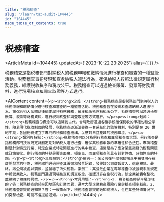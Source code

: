 ```yaml
---
title: "税務稽查"
slug: "/learn/tax-audit-104445"
id: "104445"
hide_table_of_contents: true
---
```



# 税務稽查

<ArticleMeta id={104445} updatedAt={'2023-10-22 23:20:25'} alias={`[]`} />
<div className='border-solid border-b border-t-0 my-4 border-[var(--ifm-color-gray-300)]' />

税務稽查是指税務部門對納税人的税務申報和繳納情況進行核查和審查的一種監管活動。税務稽查旨在發現和查處納税人違法行為，確保納税人按照法律規定履行税務義務，維護税收秩序和税收公平。税務稽查可以通過檢查賬簿、發票等財務資料，進行現場核查和調查取證等方式進行。

<AIContent content={`<p><strong>定義：</strong>税務稽查是指税務部門對納税人的税務申報和繳納情況進行核查和審查的一種監管活動。税務稽查旨在發現和查處納税人違法行為，確保納税人按照法律規定履行税務義務，維護税收秩序和税收公平。税務稽查可以通過檢查賬簿、發票等財務資料，進行現場核查和調查取證等方式進行。</p><p><strong>起源：</strong>税務稽查的概念可以追溯到古代，當時政府通過各種手段確保税收的準確性和公平性。隨着現代税收制度的發展，税務稽查逐漸演變為一套系統化的監管機制，特別是在 20 世紀中期，各國紛紛建立了專門的税務稽查機構，以應對日益複雜的税務環境。</p><p><strong>類別與特點：</strong>税務稽查可以分為例行稽查和專項稽查兩大類。例行稽查是指税務部門按照既定計劃定期對納税人進行檢查，確保其税務申報的準確性和合法性。專項稽查則是針對特定行業、特定企業或特定問題進行的集中檢查，通常是為了應對某些突發的税務問題或政策變化。例行稽查的特點是覆蓋面廣、頻率高，而專項稽查則具有針對性強、時效性高的特點。</p><p><strong>具體案例：</strong>案例一：某公司在年度税務稽查中被發現存在虛開發票的行為，税務部門通過檢查其賬簿和發票記錄，發現該公司虛報收入，逃避税款。最終，該公司被處以罰款，並補繳了所欠税款。案例二：某餐飲企業在專項稽查中被發現未按規定申報營業收入，税務部門通過現場核查和調查取證，確認其存在偷税行為。該企業被責令整改，並繳納了相應的罰款。</p><p><strong>常見問題：</strong>1. 税務稽查的頻率是怎樣的？答：税務稽查的頻率因地區和行業而異，通常大型企業和高風險行業的稽查頻率較高。2. 税務稽查會提前通知嗎？答：一般情況下，税務稽查會提前通知納税人，但在某些特殊情況下，如突擊檢查，可能不會提前通知。</p>`} id={104445} />
